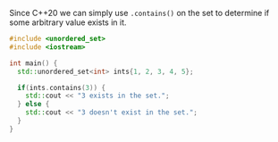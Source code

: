 Since C++20 we can simply use `.contains()` on the set to determine if some arbitrary value exists in it.
```cpp
#include <unordered_set>
#include <iostream>

int main() {
  std::unordered_set<int> ints{1, 2, 3, 4, 5};

  if(ints.contains(3)) {
    std::cout << "3 exists in the set.";
  } else {
    std::cout << "3 doesn't exist in the set.";
  }
}
```